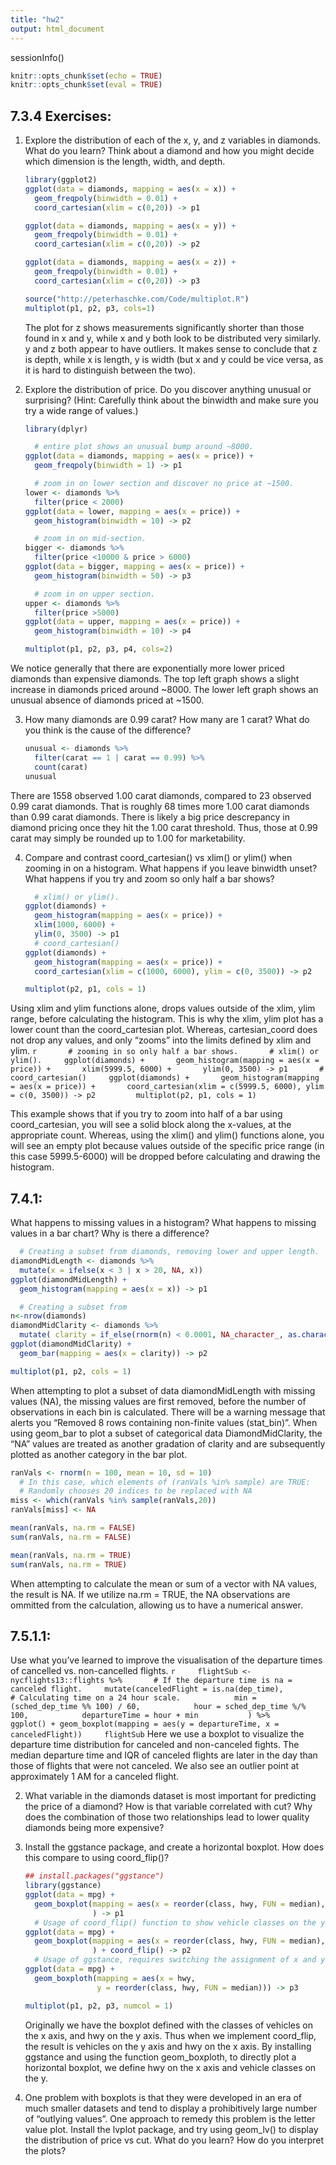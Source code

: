 ```yaml
---
title: "hw2"
output: html_document
---
```


sessionInfo()

```r
knitr::opts_chunk$set(echo = TRUE)
knitr::opts_chunk$set(eval = TRUE)
```

## 7.3.4 Exercises:
1. Explore the distribution of each of the x, y, and z variables in diamonds. What do you learn? Think about a diamond and how you might decide which dimension is the length, width, and depth.

    ```r
    library(ggplot2)
    ggplot(data = diamonds, mapping = aes(x = x)) +
      geom_freqpoly(binwidth = 0.01) +
      coord_cartesian(xlim = c(0,20)) -> p1

    ggplot(data = diamonds, mapping = aes(x = y)) +
      geom_freqpoly(binwidth = 0.01) +
      coord_cartesian(xlim = c(0,20)) -> p2

    ggplot(data = diamonds, mapping = aes(x = z)) +
      geom_freqpoly(binwidth = 0.01) +
      coord_cartesian(xlim = c(0,20)) -> p3

    source("http://peterhaschke.com/Code/multiplot.R")
    multiplot(p1, p2, p3, cols=1)
    ```
The plot for z shows measurements significantly shorter than those found in x and y, while x and y both look to be distributed very similarly. y and z both appear to have outliers. It makes sense to conclude that z is depth, while x is length, y is width (but x and y could be vice versa, as it is hard to distinguish between the two).

2. Explore the distribution of price. Do you discover anything unusual or surprising? (Hint: Carefully think about the binwidth and make sure you try a wide range of values.)


    ```r
    library(dplyr)

      # entire plot shows an unusual bump around ~8000.
    ggplot(data = diamonds, mapping = aes(x = price)) +
      geom_freqpoly(binwidth = 1) -> p1
    
      # zoom in on lower section and discover no price at ~1500.
    lower <- diamonds %>% 
      filter(price < 2000)
    ggplot(data = lower, mapping = aes(x = price)) +
      geom_histogram(binwidth = 10) -> p2
    
      # zoom in on mid-section.
    bigger <- diamonds %>%
      filter(price <10000 & price > 6000)
    ggplot(data = bigger, mapping = aes(x = price)) +
      geom_histogram(binwidth = 50) -> p3
    
      # zoom in on upper section.
    upper <- diamonds %>% 
      filter(price >5000)
    ggplot(data = upper, mapping = aes(x = price)) +
      geom_histogram(binwidth = 10) -> p4

    multiplot(p1, p2, p3, p4, cols=2)
```

We notice generally that there are exponentially more lower priced diamonds than expensive diamonds. The top left graph shows a slight increase in diamonds priced around ~8000. The lower left graph shows an unusual absence of diamonds priced at ~1500.

3. How many diamonds are 0.99 carat? How many are 1 carat? What do you think is the cause of the difference?

    ```r
    unusual <- diamonds %>% 
      filter(carat == 1 | carat == 0.99) %>% 
      count(carat)
    unusual
    ```

There are 1558 observed 1.00 carat diamonds, compared to 23 observed 0.99 carat diamonds. That is roughly 68 times more 1.00 carat diamonds than 0.99 carat diamonds. There is likely a big price descrepancy in diamond pricing once they hit the 1.00 carat threshold. Thus, those at 0.99 carat may simply be rounded up to 1.00 for marketability.

4. Compare and contrast coord_cartesian() vs xlim() or ylim() when zooming in on a histogram. What happens if you leave binwidth unset? What happens if you try and zoom so only half a bar shows?

    ```r
      # xlim() or ylim().
    ggplot(diamonds) +
      geom_histogram(mapping = aes(x = price)) +
      xlim(1000, 6000) +
      ylim(0, 3500) -> p1
      # coord_cartesian()
    ggplot(diamonds) +
      geom_histogram(mapping = aes(x = price)) +
      coord_cartesian(xlim = c(1000, 6000), ylim = c(0, 3500)) -> p2
    
    multiplot(p2, p1, cols = 1)
    ```

Using xlim and ylim functions alone, drops values outside of the xlim, ylim range, before calculating the histogram. This is why the xlim, ylim plot has a lower count than the coord_cartesian plot. Whereas, cartesian_coord does not drop any values, and only "zooms" into the limits defined by xlim and ylim.
    ```r
      # zooming in so only half a bar shows.
      # xlim() or ylim().
    ggplot(diamonds) +
      geom_histogram(mapping = aes(x = price)) +
      xlim(5999.5, 6000) +
      ylim(0, 3500) -> p1
      # coord_cartesian()
    ggplot(diamonds) +
      geom_histogram(mapping = aes(x = price)) +
      coord_cartesian(xlim = c(5999.5, 6000), ylim = c(0, 3500)) -> p2    
    multiplot(p2, p1, cols = 1)
    ```

This example shows that if you try to zoom into half of a bar using coord_cartesian, you will see a solid block along the x-values, at the appropriate count. Whereas, using the xlim() and ylim() functions alone, you will see an empty plot because values outside of the specific price range (in this case 5999.5-6000) will be dropped before calculating and drawing the histogram.

## 7.4.1:

What happens to missing values in a histogram? What happens to missing values in a bar chart? Why is there a difference?

```r
  # Creating a subset from diamonds, removing lower and upper length.
diamondMidLength <- diamonds %>%
  mutate(x = ifelse(x < 3 | x > 20, NA, x))
ggplot(diamondMidLength) +
  geom_histogram(mapping = aes(x = x)) -> p1

  # Creating a subset from
n<-nrow(diamonds)
diamondMidClarity <- diamonds %>%
  mutate( clarity = if_else(rnorm(n) < 0.0001, NA_character_, as.character(cut))) 
ggplot(diamondMidClarity) +
  geom_bar(mapping = aes(x = clarity)) -> p2

multiplot(p1, p2, cols = 1)
```
When attempting to plot a subset of data diamondMidLength with missing values (NA), the missing values are first removed, before the number of observations in each bin is calculated. There will be a warning message that alerts you "Removed 8 rows containing non-finite values (stat_bin)". When using geom_bar to plot a subset of categorical data DiamondMidClarity, the "NA" values are treated as another gradation of clarity and are subsequently plotted as another category in the bar plot.


```r
ranVals <- rnorm(n = 100, mean = 10, sd = 10)
  # In this case, which elements of (ranVals %in% sample) are TRUE:
  # Randomly chooses 20 indices to be replaced with NA
miss <- which(ranVals %in% sample(ranVals,20))
ranVals[miss] <- NA

mean(ranVals, na.rm = FALSE)
sum(ranVals, na.rm = FALSE)

mean(ranVals, na.rm = TRUE)
sum(ranVals, na.rm = TRUE)
```
When attempting to calculate the mean or sum of a vector with NA values, the result is NA. If we utilize na.rm = TRUE, the NA observations are ommitted from the calculation, allowing us to have a numerical answer.

## 7.5.1.1:

Use what you’ve learned to improve the visualisation of the departure times of cancelled vs. non-cancelled flights.
    ```r
    flightSub <- nycflights13::flights %>%
      # If the departure time is na = canceled flight.
    mutate(canceledFlight = is.na(dep_time),
             # Calculating time on a 24 hour scale.
           min = (sched_dep_time %% 100) / 60,
           hour = sched_dep_time %/% 100,
           departureTime = hour + min
          ) %>%
    ggplot() + geom_boxplot(mapping = aes(y = departureTime, x = canceledFlight))
    flightSub
    ```
Here we use a boxplot to visualize the departure time distribution for canceled and non-canceled fights. The median departure time and IQR of canceled flights are later in the day than those of flights that were not canceled. We also see an outlier point at approximately 1 AM for a canceled flight.


2) What variable in the diamonds dataset is most important for predicting the price of a diamond? How is that variable correlated with cut? Why does the combination of those two relationships lead to lower quality diamonds being more expensive?


3) Install the ggstance package, and create a horizontal boxplot. How does this compare to using coord_flip()?

    ```r
    ## install.packages("ggstance")
    library(ggstance)
    ggplot(data = mpg) +
      geom_boxplot(mapping = aes(x = reorder(class, hwy, FUN = median), y = hwy)
                   ) -> p1
      # Usage of coord_flip() function to show vehicle classes on the y axis.
    ggplot(data = mpg) +
      geom_boxplot(mapping = aes(x = reorder(class, hwy, FUN = median), y = hwy)
                   ) + coord_flip() -> p2
      # Usage of ggstance, requires switching the assignment of x and y variables. 
    ggplot(data = mpg) +
      geom_boxploth(mapping = aes(x = hwy,
                    y = reorder(class, hwy, FUN = median))) -> p3
    
    multiplot(p1, p2, p3, numcol = 1)
    ```
Originally we have the boxplot defined with the classes of vehicles on the x axis, and hwy on the y axis. Thus when we implement coord_flip, the result is vehicles on the y axis and hwy on the x axis. By installing ggstance and using the function geom_boxploth, to directly plot a horizontal boxplot, we define hwy on the x axis and vehicle classes on the y.

4) One problem with boxplots is that they were developed in an era of much smaller datasets and tend to display a prohibitively large number of “outlying values”. One approach to remedy this problem is the letter value plot. Install the lvplot package, and try using geom_lv() to display the distribution of price vs cut. What do you learn? How do you interpret the plots?

